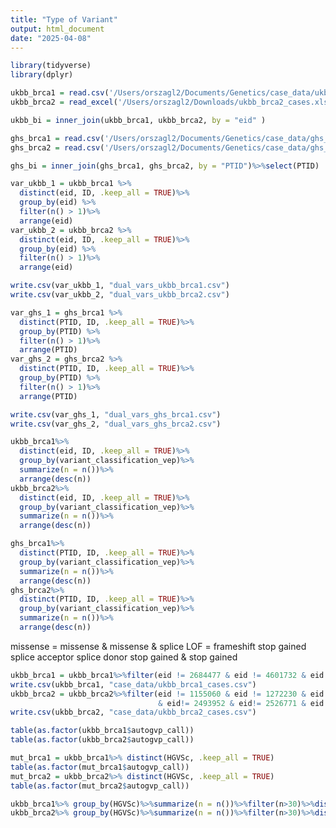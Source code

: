```yaml
---
title: "Type of Variant"
output: html_document
date: "2025-04-08"
---
```


```r
library(tidyverse)
library(dplyr)
```

```r
ukbb_brca1 = read.csv('/Users/orszagl2/Documents/Genetics/case_data/ukbb_brca1_cases.csv')
ukbb_brca2 = read_excel('/Users/orszagl2/Downloads/ukbb_brca2_cases.xlsx')
```

```r
ukbb_bi = inner_join(ukbb_brca1, ukbb_brca2, by = "eid" )
```

```r
ghs_brca1 = read.csv('/Users/orszagl2/Documents/Genetics/case_data/ghs_brca1_cases.csv')
ghs_brca2 = read.csv('/Users/orszagl2/Documents/Genetics/case_data/ghs_brca2_cases_avengers.csv')
```

```r
ghs_bi = inner_join(ghs_brca1, ghs_brca2, by = "PTID")%>%select(PTID)
```

```r
var_ukbb_1 = ukbb_brca1 %>%
  distinct(eid, ID, .keep_all = TRUE)%>%
  group_by(eid) %>%
  filter(n() > 1)%>%
  arrange(eid)
var_ukbb_2 = ukbb_brca2 %>%
  distinct(eid, ID, .keep_all = TRUE)%>%
  group_by(eid) %>%
  filter(n() > 1)%>%
  arrange(eid)
```

```r
write.csv(var_ukbb_1, "dual_vars_ukbb_brca1.csv")
write.csv(var_ukbb_2, "dual_vars_ukbb_brca2.csv")
```

```r
var_ghs_1 = ghs_brca1 %>%
  distinct(PTID, ID, .keep_all = TRUE)%>%
  group_by(PTID) %>%
  filter(n() > 1)%>%
  arrange(PTID)
var_ghs_2 = ghs_brca2 %>%
  distinct(PTID, ID, .keep_all = TRUE)%>%
  group_by(PTID) %>%
  filter(n() > 1)%>%
  arrange(PTID)
```

```r
write.csv(var_ghs_1, "dual_vars_ghs_brca1.csv")
write.csv(var_ghs_2, "dual_vars_ghs_brca2.csv")
```

```r
ukbb_brca1%>%
  distinct(eid, ID, .keep_all = TRUE)%>%
  group_by(variant_classification_vep)%>%
  summarize(n = n())%>%
  arrange(desc(n))
ukbb_brca2%>%
  distinct(eid, ID, .keep_all = TRUE)%>%
  group_by(variant_classification_vep)%>%
  summarize(n = n())%>%
  arrange(desc(n))
```
```r
ghs_brca1%>%
  distinct(PTID, ID, .keep_all = TRUE)%>%
  group_by(variant_classification_vep)%>%
  summarize(n = n())%>%
  arrange(desc(n))
ghs_brca2%>%
  distinct(PTID, ID, .keep_all = TRUE)%>%
  group_by(variant_classification_vep)%>%
  summarize(n = n())%>%
  arrange(desc(n))
```
missense = missense & missense & splice
LOF = frameshift stop gained splice acceptor splice donor stop gained & stop gained

```r
ukbb_brca1 = ukbb_brca1%>%filter(eid != 2684477 & eid != 4601732 & eid != 4608073)
write.csv(ukbb_brca1, "case_data/ukbb_brca1_cases.csv")
ukbb_brca2 = ukbb_brca2%>%filter(eid != 1155060 & eid != 1272230 & eid != 1382417 & eid != 1545097 & eid!= 1869062 & eid!= 2021560
                                 & eid!= 2493952 & eid!= 2526771 & eid!= 2574300 & eid != 3542256 & eid !=5111817 & eid != 5519488 & eid != 5716632)
write.csv(ukbb_brca2, "case_data/ukbb_brca2_cases.csv")
```

```r
table(as.factor(ukbb_brca1$autogvp_call))
table(as.factor(ukbb_brca2$autogvp_call))
```
```r
mut_brca1 = ukbb_brca1%>% distinct(HGVSc, .keep_all = TRUE)
table(as.factor(mut_brca1$autogvp_call))
mut_brca2 = ukbb_brca2%>% distinct(HGVSc, .keep_all = TRUE)
table(as.factor(mut_brca2$autogvp_call))
```

```r
ukbb_brca1%>% group_by(HGVSc)%>%summarize(n = n())%>%filter(n>30)%>%distinct(HGVSc, .keep_all = TRUE)
ukbb_brca2%>% group_by(HGVSc)%>%summarize(n = n())%>%filter(n>30)%>%distinct(HGVSc, .keep_all = TRUE)
```
